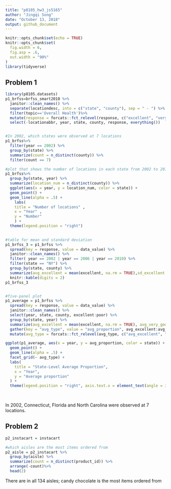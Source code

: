 ```yaml
---
title: "p8105_hw3_js5165"
author: "Jingqi Song"
date: "October 13, 2018"
output: github_document
---
```


```r
knitr::opts_chunk$set(echo = TRUE)
knitr::opts_chunk$set(
  fig.width = 6,
  fig.asp = .6,
  out.width = "90%"
)
library(tidyverse)
```

## Problem 1

```r
library(p8105.datasets)
p1_brfss=brfss_smart2010 %>% 
  janitor::clean_names() %>%
  separate(locationdesc, into = c("state", "county"), sep = " - ") %>%
  filter(topic=='Overall Health')%>%
  mutate(response = forcats::fct_relevel(response, c("excellent", "very_good", "good", "fair", "poor"))) %>% 
  select(-locationabbr, year, state, county, response, everything())


#In 2002, which states were observed at 7 locations
p1_brfss%>%
  filter(year == 2002) %>% 
  group_by(state) %>% 
  summarize(count = n_distinct(county)) %>% 
  filter(count == 7)

#plot that shows the number of locations in each state from 2002 to 2010
p1_brfss%>%
  group_by(state, year) %>% 
  summarize(location_num = n_distinct(county)) %>% 
  ggplot(aes(x = year, y = location_num, color = state)) + 
  geom_point() + 
  geom_line(alpha = .5) +
    labs(
    title = "Number of locations" ,
    x = "Year" ,
    y = "Number"
    ) +
  theme(legend.position = "right")
  

#table for mean and standard deviation
p1_brfss_3 = p1_brfss %>%
  spread(key = response, value = data_value) %>% 
  janitor::clean_names() %>%
  filter( year == 2002 | year == 2006 | year == 2010) %>%   
  filter(state == "NY") %>% 
  group_by(state, county) %>% 
  summarize(avg_excellent = mean(excellent, na.rm = TRUE),sd_excellent = sd(excellent, na.rm = TRUE)) %>% 
  knitr::kable(digits = 2)
p1_brfss_3


#five-panel plot 
p1_average = p1_brfss %>%
  spread(key = response, value = data_value) %>% 
  janitor::clean_names() %>%
  select(year, state, county, excellent:poor) %>% 
  group_by(state, year) %>% 
  summarize(avg_excellent = mean(excellent, na.rm = TRUE), avg_very_good = mean(very_good, na.rm = TRUE), avg_good = mean(good, na.rm = TRUE), avg_fair = mean(fair, na.rm = TRUE), avg_poor = mean(poor, na.rm = TRUE)) %>% 
  gather(key = "avg_type", value = "avg_proportion", avg_excellent:avg_poor) %>%
  mutate(avg_type = forcats::fct_relevel(avg_type, c("avg_excellent", "avg_very_good", "avg_good", "avg_fair", "avg_poor")))

ggplot(p1_average, aes(x = year, y = avg_proportion, color = state)) + 
  geom_point() + 
  geom_line(alpha = .5) +
  facet_grid(~ avg_type) +
  labs(
    title = "State-Level Average Proportion",
    x = "Year",
    y = "Average proportion"
  ) + 
  theme(legend.position = "right", axis.text.x = element_text(angle = 30))
  
  

```

In 2002, Connecticut, Florida and North Carolina were observed at 7 locations.


## Problem 2

```r
p2_instacart = instacart

#which aisles are the most items ordered from
p2_aisle = p2_instacart %>% 
  group_by(aisle) %>% 
  summarize(count = n_distinct(product_id)) %>% 
  arrange(-count)%>%
  head(2)
```

There are in all 134 aisles; candy chocolate is the most items ordered from
















